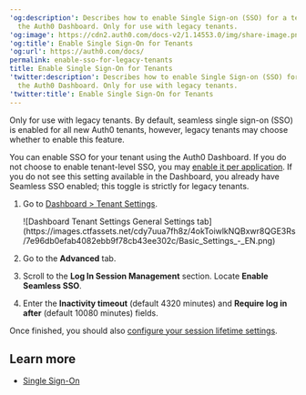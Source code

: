---
'og:description': Describes how to enable Single Sign-on (SSO) for a tenant using
  the Auth0 Dashboard. Only for use with legacy tenants.
'og:image': https://cdn2.auth0.com/docs-v2/1.14553.0/img/share-image.png
'og:title': Enable Single Sign-On for Tenants
'og:url': https://auth0.com/docs/
permalink: enable-sso-for-legacy-tenants
title: Enable Single Sign-On for Tenants
'twitter:description': Describes how to enable Single Sign-on (SSO) for a tenant using
  the Auth0 Dashboard. Only for use with legacy tenants.
'twitter:title': Enable Single Sign-On for Tenants
---
<Callout icon="file-lines" color="#0EA5E9" iconType="regular">

Only for use with legacy tenants. By default, seamless single sign-on (SSO) is enabled for all new Auth0 tenants, however, legacy tenants may choose whether to enable this feature.

</Callout>

You can enable <Tooltip tip="Single Sign-On (SSO): Service that, after a user logs into one applicaton, automatically logs that user in to other applications." cta="View Glossary" href="/docs/glossary?term=SSO">SSO</Tooltip> for your tenant using the <Tooltip tip="Single Sign-On (SSO): Service that, after a user logs into one applicaton, automatically logs that user in to other applications." cta="View Glossary" href="/docs/glossary?term=Auth0+Dashboard">Auth0 Dashboard</Tooltip>. If you do not choose to enable tenant-level SSO, you may [enable it per application](/docs/get-started/applications/enable-sso-for-applications). If you do not see this setting available in the Dashboard, you already have Seamless SSO enabled; this toggle is strictly for legacy tenants.

1. Go to [Dashboard > Tenant Settings](https://manage.auth0.com/#/tenant).

   <Frame>![Dashboard Tenant Settings General Settings tab](https://images.ctfassets.net/cdy7uua7fh8z/4okToiwlkNQBxwr8QGE3Rs/7e96db0efab4082ebb9f78cb43ee302c/Basic_Settings_-_EN.png)</Frame>
2. Go to the **Advanced** tab.
3. Scroll to the **Log In Session Management** section. Locate **Enable Seamless SSO**.
4. Enter the **Inactivity timeout** (default 4320 minutes) and **Require log in after** (default 10080 minutes) fields.

Once finished, you should also [configure your session lifetime settings](/docs/manage-users/sessions/configure-session-lifetime-settings).

## Learn more

* [Single Sign-On](/docs/authenticate/single-sign-on)